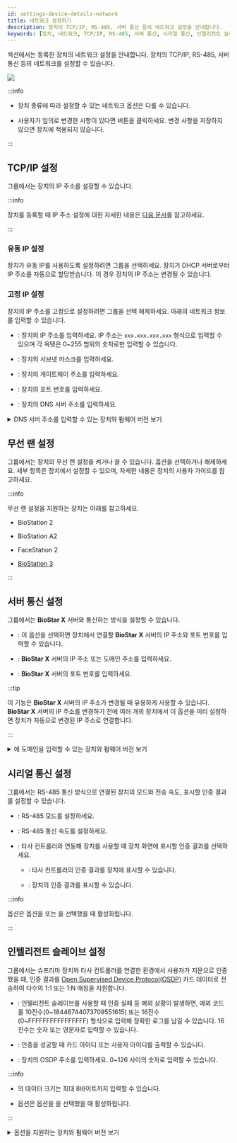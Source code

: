 ```yaml
---
id: settings-device-details-network
title: 네트워크 설정하기
description: 장치의 TCP/IP, RS-485, 서버 통신 등의 네트워크 설정을 안내합니다.
keywords: [장치, 네트워크, TCP/IP, RS-485, 서버 통신, 시리얼 통신, 인텔리전트 슬레이브]
---
```


<Cmd sid='device.info.network' product='2' /> 섹션에서는 등록한 장치의 네트워크 설정을 안내합니다. 장치의 TCP/IP, RS-485, 서버 통신 등의 네트워크를 설정할 수 있습니다.

<Image src='/img/biostarx-setting-device-edit-network.png' />

:::info

* 장치 종류에 따라 설정할 수 있는 네트워크 옵션은 다를 수 있습니다.

* 사용자가 임의로 변경한 사항이 있다면 <Cmd sid='button.apply' product='2' /> 버튼을 클릭하세요. 변경 사항을 저장하지 않으면 장치에 적용되지 않습니다.

:::

## TCP/IP 설정

<Cmd sid='device.info.tcpIpSetting' product='2' /> 그룹에서는 장치의 IP 주소를 설정할 수 있습니다.

:::info

장치를 등록할 때 IP 주소 설정에 대한 자세한 내용은 [다음 문서](settings-adding-devices#setipaddress)를 참고하세요.

:::

### 유동 IP 설정

장치가 유동 IP를 사용하도록 설정하려면 <Cmd sid='device.info.useDhcp' product='2' /> 그룹을 선택하세요. 장치가 DHCP 서버로부터 IP 주소를 자동으로 할당받습니다. 이 경우 장치의 IP 주소는 변경될 수 있습니다.

### 고정 IP 설정

장치의 IP 주소를 고정으로 설정하려면 <Cmd sid='device.info.useDhcp' product='2' /> 그룹을 선택 해제하세요. 아래의 네트워크 정보를 입력할 수 있습니다.

* <Cmd sid='device.info.ipAddress' product='2' />: 장치의 IP 주소를 입력하세요. IP 주소는 `xxx.xxx.xxx.xxx` 형식으로 입력할 수 있으며 각 옥텟은 0\~255 범위의 숫자로만 입력할 수 있습니다.

* <Cmd sid='device.info.subnetMask' product='2' />: 장치의 서브넷 마스크를 입력하세요.

* <Cmd sid='device.info.gateway' product='2' />: 장치의 게이트웨이 주소를 입력하세요.

* <Cmd sid='device.info.devicePort' product='2' />: 장치의 포트 번호를 입력하세요.

* <Cmd sid='device.info.dnsServerAddress' product='2' />: 장치의 DNS 서버 주소를 입력하세요.

<details>

<summary>DNS 서버 주소를 입력할 수 있는 장치와 펌웨어 버전 보기</summary>

* BioStation L2 펌웨어 1.0.0 이상

* BioStation A2 펌웨어 1.0.0 이상

* BioStation 2 펌웨어 1.2.0 이상

* BioLite Net 펌웨어 2.2.0 이상

* BioEntry Plus 펌웨어 2.2.0 이상

* BioEntry W 펌웨어 2.2.0 이상

* XPass 펌웨어 2.2.0 이상

* XPass S2 펌웨어 2.2.0 이상

* FaceStation 2 펌웨어 1.0.0 이상

* BioLite N2 펌웨어 1.0.0 이상

* FaceLite 펌웨어 1.0.0 이상

* XPass 2 펌웨어 1.0.0 이상

* FaceStation F2 펌웨어 1.0.0 이상

* X-Station 2 펌웨어 1.0.0 이상

* BioStation 3 펌웨어 1.0.0 이상

* BioEntry W3 펌웨어 1.0.0 이상

</details>


## 무선 랜 설정

<Cmd sid='device.info.wlan' product='2' /> 그룹에서는 장치의 무선 랜 설정을 켜거나 끌 수 있습니다. <Cmd sid='device.info.enable' product='2' /> 옵션을 선택하거나 해제하세요. 세부 항목은 장치에서 설정할 수 있으며, 자세한 내용은 장치의 사용자 가이드를 참고하세요.

:::info

무선 랜 설정을 지원하는 장치는 아래를 참고하세요.

* BioStation 2

* BioStation A2

* FaceStation 2

* [BioStation 3](../../device/biostation_3/settings#wireless)

:::


## 서버 통신 설정

<Cmd sid='device.info.server' product='2' /> 그룹에서는 **BioStar X** 서버와 통신하는 방식을 설정할 수 있습니다.

* <Cmd sid='device.info.deviceToServerConnection' product='2' />: 이 옵션을 선택하면 장치에서 연결할 **BioStar X** 서버의 IP 주소와 포트 번호를 입력할 수 있습니다.

* <Cmd sid='device.info.serverIP' product='2' />: **BioStar X** 서버의 IP 주소 또는 도메인 주소를 입력하세요.

* <Cmd sid='device.info.serverPort' product='2' />: **BioStar X** 서버의 포트 번호를 입력하세요.

:::tip

이 기능은 **BioStar X** 서버의 IP 주소가 변경될 때 유용하게 사용할 수 있습니다. **BioStar X** 서버의 IP 주소를 변경하기 전에 여러 개의 장치에서 이 옵션을 미리 설정하면 장치가 자동으로 변경된 IP 주소로 연결합니다.

:::

<details>

<summary><Cmd sid='device.info.serverIP' product='2' />에 도메인을 입력할 수 있는 장치와 펌웨어 버전 보기</summary>

* BioStation L2 펌웨어 1.0.0 이상

* BioStation A2 펌웨어 1.0.0 이상

* BioStation 2 펌웨어 1.2.0 이상

* BioEntry W2 펌웨어 1.0.0 이상

* BioEntry P2 펌웨어 1.0.0 이상

* FaceStation 2 펌웨어 1.0.0 이상

* FaceLite 펌웨어 1.0.0 이상

* FaceStation F2 펌웨어 1.0.0 이상

* BioLite N2 펌웨어 1.0.0 이상

* BioLite Net 펌웨어 2.2.0 이상

* BioEntry Plus 펌웨어 2.2.0 이상

* BioEntry W 펌웨어 2.2.0 이상

* XPass 펌웨어 2.2.0 이상

* XPass S2 펌웨어 2.2.0 이상

* XPass 2 펌웨어 1.0.0 이상

* X-Station 2 펌웨어 1.0.0 이상

* BioStation 3 펌웨어 1.0.0 이상

* BioEntry W3 펌웨어 1.0.0 이상

</details>


## 시리얼 통신 설정

<Cmd sid='device.info.serialSetting' product='2' /> 그룹에서는 RS-485 통신 방식으로 연결된 장치의 모드와 전송 속도, 표시할 인증 결과를 설정할 수 있습니다.

* <Cmd sid='device.info.rs485' product='2' />: RS-485 모드를 설정하세요.

* <Cmd sid='device.info.baudRate' product='2' />: RS-485 통신 속도를 설정하세요.

* <Cmd sid='device.info.osdpAuthResult' product='2' />: 타사 컨트롤러와 연동해 장치를 사용할 때 장치 화면에 표시할 인증 결과를 선택하세요.

  * <Cmd sid='device.info.osdpControllerResult' product='2' />: 타사 컨트롤러의 인증 결과를 장치에 표시할 수 있습니다.

  * <Cmd sid='device.info.osdpDeviceResult' product='2' />: 장치의 인증 결과를 표시할 수 있습니다.

:::info

<Cmd sid='device.info.osdpAuthResult' product='2' /> 옵션은 <Cmd sid='device.info.rs485' product='2' /> 옵션을 <Cmd sid='device.rs485.slave' product='2' /> 또는 <Cmd sid='device.rs485.default' product='2' />을 선택했을 때 활성화됩니다.

:::


## 인텔리전트 슬레이브 설정

<Cmd sid='device.info.intelligentPD' product='2' /> 그룹에서는 슈프리마 장치와 타사 컨트롤러를 연결한 환경에서 사용자가 지문으로 인증했을 때, 인증 결과를 [Open Supervised Device Protocol(OSDP)](../../reference/glossary#osdp) 카드 데이터로 전송하여 다수의 1:1 또는 1:N 매칭을 지원합니다.

* <Cmd sid='device.info.ipdUseFailCode' product='2' />: 인텔리전트 슬레이브를 사용할 때 인증 실패 등 예외 상황이 발생하면, 예외 코드를 10진수(0\~18446744073709551615) 또는 16진수(0\~FFFFFFFFFFFFFFFF) 형식으로 입력해 정확한 로그를 남길 수 있습니다. 16진수는 숫자 또는 영문자로 입력할 수 있습니다.

* <Cmd sid='device.info.ipdCardFormat' product='2' />: 인증을 성공할 때 카드 아이디 또는 사용자 아이디를 출력할 수 있습니다.

* <Cmd sid='device.info.ipdOsdpID' product='2' />: 장치의 OSDP 주소를 입력하세요. 0\~126 사이의 숫자로 입력할 수 있습니다.

:::info

* <Cmd sid='device.info.ipdUseFailCode' product='2' />의 데이터 크기는 최대 8바이트까지 입력할 수 있습니다.

* <Cmd sid='device.info.intelligentPD' product='2' /> 옵션은 <Cmd sid='device.info.rs485' product='2' /> 옵션을 <Cmd sid='device.rs485.default' product='2' />을 선택했을 때 활성화됩니다.

:::

<details>

<summary><Cmd sid='device.info.intelligentPD' product='2' /> 옵션을 지원하는 장치와 펌웨어 버전 보기</summary>

  * BioEntry W2 펌웨어 1.6.3 이상

  * BioStation L2 펌웨어 1.6.1 이상

  * BioEntry P2 펌웨어 1.4.1 이상

  * XPass 2 펌웨어 1.2.3 이상

  * X-Station 2 펌웨어 1.1.0 이상

  * BioLite N2 펌웨어 1.4.1 이상

  * FaceStation F2 펌웨어 1.1.2 이상

  * BioStation 3 펌웨어 1.0.0 이상

  * BioEntry W3 펌웨어 1.0.0 이상

</details>